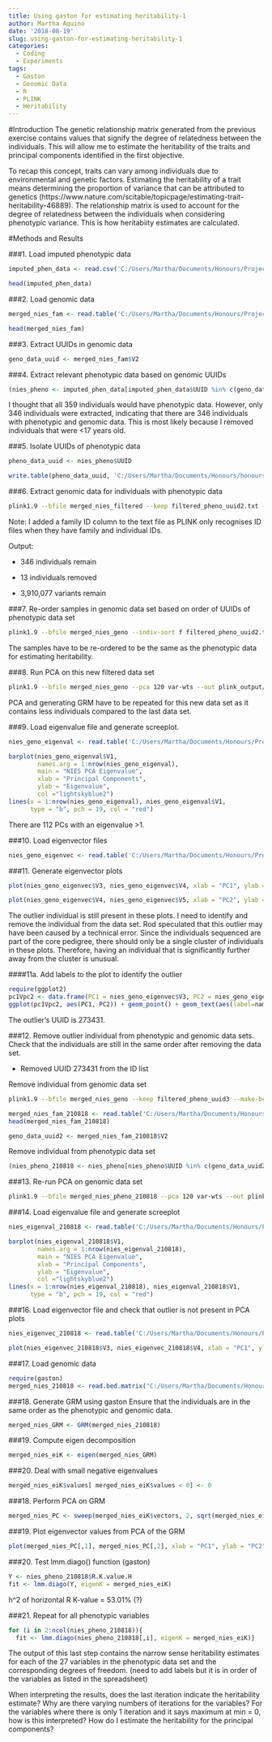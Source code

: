 ```yaml
---
title: Using gaston for estimating heritability-1
author: Martha Aquino
date: '2018-08-19'
slug: using-gaston-for-estimating-heritability-1
categories:
  - Coding
  - Experiments
tags:
  - Gaston
  - Genomic Data
  - R
  - PLINK
  - Heritability
---
```


#Introduction
The genetic relationship matrix generated from the previous exercise contains values that signify the degree of relatedness between the individuals. This will allow me to estimate the heritability of the traits and principal components identified in the first objective. 

To recap this concept, traits can vary among individuals due to environmental and genetic factors. Estimating the heritability of a trait means determining the proportion of variance that can be attributed to genetics (https://www.nature.com/scitable/topicpage/estimating-trait-heritability-46889). The relationship matrix is used to account for the degree of relatedness between the individuals when considering phenotypic variance. This is how heritabiity estimates are calculated. 

#Methods and Results 

###1. Load imputed phenotypic data 
```r
imputed_phen_data <- read.csv('C:/Users/Martha/Documents/Honours/Project/honours.project/imputed_phenotypic_data_uvaf.csv', header = T)

head(imputed_phen_data)
```

###2. Load genomic data
```r
merged_nies_fam <- read.table('C:/Users/Martha/Documents/Honours/Project/honours.project/Data/merged_nies_filtered.fam', header = F)

head(merged_nies_fam)
```

###3. Extract UUIDs in genomic data 
```r
geno_data_uuid <- merged_nies_fam$V2
```

###4. Extract relevant phenotypic data based on genomic UUIDs
```r
(nies_pheno <- imputed_phen_data[imputed_phen_data$UUID %in% c(geno_data_uuid), ])
```

I thought that all 359 individuals would have phenotypic data. However, only 346 individuals were extracted, indicating that there are 346 individuals with phenotypic and genomic data. This is most likely because I removed individuals that were <17 years old. 

###5. Isolate UUIDs of phenotypic data 
```r
pheno_data_uuid <- nies_pheno$UUID
```
```r
write.table(pheno_data_uuid, 'C:/Users/Martha/Documents/Honours/honours.project/Data/filtered_pheno_uuid.txt', row.names = F, col.names = F, quote = F)
```

###6. Extract genomic data for individuals with phenotypic data 
```bash
plink1.9 --bfile merged_nies_filtered --keep filtered_pheno_uuid2.txt --make-bed --out merged_nies_geno
```

Note: I added a family ID column to the text file as PLINK only recognises ID files when they have family and individual IDs. 

Output: 

  - 346 individuals remain
  
  - 13 individuals removed 
  
  - 3,910,077 variants remain

###7. Re-order samples in genomic data set based on order of UUIDs of phenotypic data set 

```bash
plink1.9 --bfile merged_nies_geno --indiv-sort f filtered_pheno_uuid2.txt --make-bed --out merged_nies_geno
```

The samples have to be re-ordered to be the same as the phenotypic data for estimating heritability. 

###8. Run PCA on this new filtered data set 

```bash
plink1.9 --bfile merged_nies_geno --pca 120 var-wts --out plink_output/nies_geno_pca
```

PCA and generating GRM have to be repeated for this new data set as it contains less individuals compared to the last data set.

###9. Load eigenvalue file and generate screeplot. 
```r
nies_geno_eigenval <- read.table('C:/Users/Martha/Documents/Honours/Project/honours.project/Data/plink_output/nies_geno_pca.eigenval', header = F)

barplot(nies_geno_eigenval$V1, 
        names.arg = 1:nrow(nies_geno_eigenval), 
        main = "NIES PCA Eigenvalue",
        xlab = "Principal Components",
        ylab = "Eigenvalue",
        col ="lightskyblue2")
lines(x = 1:nrow(nies_geno_eigenval), nies_geno_eigenval$V1, 
      type = "b", pch = 19, col = "red")
```

There are 112 PCs with an eigenvalue >1. 

###10. Load eigenvector files 
```r
nies_geno_eigenvec <- read.table('C:/Users/Martha/Documents/Honours/Project/honours.project/Data/plink_output/nies_geno_pca.eigenvec', header = F)
```

###11. Generate eigenvector plots 
```r
plot(nies_geno_eigenvec$V3, nies_geno_eigenvec$V4, xlab = "PC1", ylab = "PC2", main = "PC1 vs PC2 eigenvectors") 
```

```r
plot(nies_geno_eigenvec$V4, nies_geno_eigenvec$V5, xlab = "PC2", ylab = "PC3", main = "PC2 vs PC3 eigenvectors")
```

The outlier individual is still present in these plots. I need to identify and remove the individual from the data set. Rod speculated that this outlier may have been caused by a technical error. Since the individuals sequenced are part of the core pedigree, there should only be a single cluster of individuals in these plots. Therefore, having an individual that is significantly further away from the cluster is unusual. 

####11a. Add labels to the plot to identify the outlier 
```r
require(ggplot2)
pc1Vpc2 <- data.frame(PC1 = nies_geno_eigenvec$V3, PC2 = nies_geno_eigenvec$V4, names = nies_geno_eigenvec$V2)
ggplot(pc1Vpc2, aes(PC1, PC2)) + geom_point() + geom_text(aes(label=names))
```

The outlier's UUID is 273431.

###12. Remove outlier individual from phenotypic and genomic data sets. 
Check that the individuals are still in the same order after removing the data set.

- Removed UUID 273431 from the ID list 

Remove individual from genomic data set
```bash
plink1.9 --bfile merged_nies_geno --keep filtered_pheno_uuid3 --make-bed --out merged_nies_geno_210818
```

```r
merged_nies_fam_210818 <- read.table('C:/Users/Martha/Documents/Honours/Project/honours.project/Data/merged_nies/merged_nies_geno_210818.fam', header = F)
head(merged_nies_fam_210818)

geno_data_uuid2 <- merged_nies_fam_210818$V2
```


Remove individual from phenotypic data set
```r
(nies_pheno_210818 <- nies_pheno[nies_pheno$UUID %in% c(geno_data_uuid2), ])
```

###13. Re-run PCA on genomic data set
```bash
plink1.9 --bfile merged_nies_pheno_210818 --pca 120 var-wts --out plink_output/nies_pca_210818
```

###14. Load eigenvalue file and generate screeplot
```r
nies_eigenval_210818 <- read.table('C:/Users/Martha/Documents/Honours/Project/honours.project/Data/plink_output/nies_pca_210818.eigenval', header = F)

barplot(nies_eigenval_210818$V1, 
        names.arg = 1:nrow(nies_eigenval_210818), 
        main = "NIES PCA Eigenvalue",
        xlab = "Principal Components",
        ylab = "Eigenvalue",
        col ="lightskyblue2")
lines(x = 1:nrow(nies_eigenval_210818), nies_eigenval_210818$V1, 
      type = "b", pch = 19, col = "red")
```

###16. Load eigenvector file and check that outlier is not present in PCA plots
```r
nies_eigenvec_210818 <- read.table('C:/Users/Martha/Documents/Honours/Project/honours.project/Data/plink_output/nies_pca_210818.eigenvec', header = F)

plot(nies_eigenvec_210818$V3, nies_eigenvec_210818$V4, xlab = "PC1", ylab = "PC2", main = "PC1 vs PC2 eigenvectors")
```

###17. Load genomic data 
```r
require(gaston)
merged_nies_210818 <- read.bed.matrix("C:/Users/Martha/Documents/Honours/Project/honours.project/Data/merged_nies/merged_nies_geno_210818.bed")
```

###18. Generate GRM using gaston 
Ensure that the individuals are in the same order as the phenotypic and genomic data. 
```r
merged_nies_GRM <- GRM(merged_nies_210818)

```


###19. Compute eigen decomposition
```r
merged_nies_eiK <- eigen(merged_nies_GRM)
```

###20. Deal with small negative eigenvalues
```r
merged_nies_eiK$values[ merged_nies_eiK$values < 0] <- 0
```

###18. Perform PCA on GRM
```r
merged_nies_PC <- sweep(merged_nies_eiK$vectors, 2, sqrt(merged_nies_eiK$values), "*")
```

###19. Plot eigenvector values from PCA of the GRM
```r
plot(merged_nies_PC[,1], merged_nies_PC[,2], xlab = "PC1", ylab = "PC2", main = "GRM PC1 vs PC2") 
```

###20. Test lmm.diago() function (gaston) 
```r
Y <- nies_pheno_210818$R.K.value.H
fit <- lmm.diago(Y, eigenK = merged_nies_eiK)
```

h^2 of horizontal R K-value = 53.01% (?)

###21. Repeat for all phenotypic variables 

```r
for (i in 2:ncol(nies_pheno_210818)){
  fit <- lmm.diago(nies_pheno_210818[,i], eigenK = merged_nies_eiK)}
```

The output of this last step contains the narrow sense heritability estimates for each of the 27 variables in the phenotypic data set and the corresponding degrees of freedom. (need to add labels but it is in order of the variables as listed in the spreadsheet)

When interpreting the results, does the last iteration indicate the heritability estimate? Why are there varying numbers of iterations for the variables? For the variables where there is only 1 iteration and it says maximum at min = 0, how is this interpreted? How do I estimate the heritability for the principal components? 